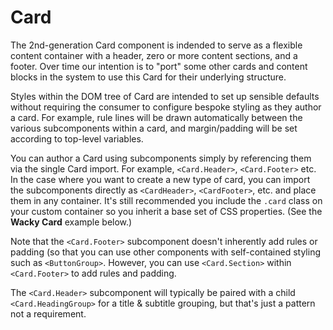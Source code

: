 
# Card

<Canvas>
  <Story id="blocks-card--text-content" />
</Canvas>

The 2nd-generation Card component is indended to serve as a flexible content container with a header, zero or more content sections, and a footer. Over time our intention is to "port" some other cards and content blocks in the system to use this Card for their underlying structure.

Styles within the DOM tree of Card are intended to set up sensible defaults without requiring the consumer to configure bespoke styling as they author a card. For example, rule lines will be drawn automatically between the various subcomponents within a card, and margin/padding will be set according to top-level variables.

You can author a Card using subcomponents simply by referencing them via the single Card import. For example, `<Card.Header>`, `<Card.Footer>` etc. In the case where you want to create a new type of card, you can import the subcomponents directly as `<CardHeader>`, `<CardFooter>`, etc. and place them in any container. It's still recommended you include the `.card` class on your custom container so you inherit a base set of CSS properties. (See the **Wacky Card** example below.)

Note that the `<Card.Footer>` subcomponent doesn't inherently add rules or padding (so that you can use other components with self-contained styling such as `<ButtonGroup>`. However, you can use `<Card.Section>` within `<Card.Footer>` to add rules and padding.

The `<Card.Header>` subcomponent will typically be paired with a child `<Card.HeadingGroup>` for a title & subtitle grouping, but that's just a pattern not a requirement.

<Canvas>
  <Story id="blocks-card--custom-wacky-card" />
</Canvas>
